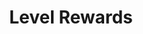 ---
title: 'Level Rewards'
description: 'Rewarding active members with level roles.'
icon: 'reply'
---